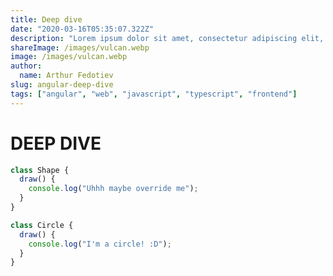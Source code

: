 ```yaml
---
title: Deep dive
date: "2020-03-16T05:35:07.322Z"
description: "Lorem ipsum dolor sit amet, consectetur adipiscing elit, sed do eiusmod tempor incididunt ut labore et dolore magna aliqua. Praesent elementum facilisis leo vel fringilla est ullamcorper eget. At imperdiet dui accumsan sit amet nulla facilities morbi tempus."
shareImage: /images/vulcan.webp
image: /images/vulcan.webp
author:
  name: Arthur Fedotiev
slug: angular-deep-dive
tags: ["angular", "web", "javascript", "typescript", "frontend"]
---
```


# DEEP DIVE

```js
class Shape {
  draw() {
    console.log("Uhhh maybe override me");
  }
}

class Circle {
  draw() {
    console.log("I'm a circle! :D");
  }
}
```

